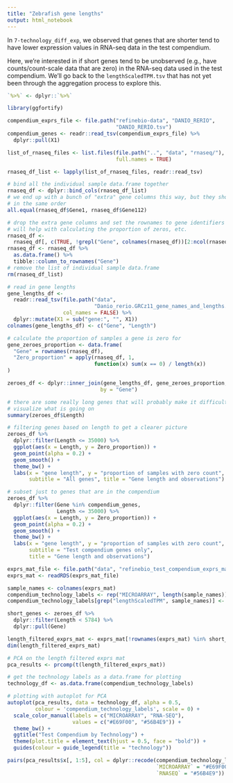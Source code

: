 ```yaml
---
title: "Zebrafish gene lengths"
output: html_notebook
---
```


In `7-technology_diff_exp`, we observed that genes that are shorter tend to have
lower expression values in RNA-seq data in the test compendium.

Here, we're interested in if short genes tend to be unobserved (e.g., have
counts/count-scale data that are zero) in the RNA-seq data used in the test 
compendium.
We'll go back to the `lengthScaledTPM.tsv` that has not yet been through
the aggregation process to explore this.

```r
`%>%` <- dplyr::`%>%`
```

```r
library(ggfortify)
```

```r
compendium_exprs_file <- file.path("refinebio-data", "DANIO_RERIO", 
                                   "DANIO_RERIO.tsv")
compendium_genes <- readr::read_tsv(compendium_exprs_file) %>%
  dplyr::pull(X1)
```

```r
list_of_rnaseq_files <- list.files(file.path("..", "data", "rnaseq/"),
                                   full.names = TRUE)
```

```r
rnaseq_df_list <- lapply(list_of_rnaseq_files, readr::read_tsv)
```

```r
# bind all the individual sample data.frame together
rnaseq_df <- dplyr::bind_cols(rnaseq_df_list)
# we end up with a bunch of "extra" gene columns this way, but they should be
# in the same order
all.equal(rnaseq_df$Gene1, rnaseq_df$Gene112)
```

```r
# drop the extra gene columns and set the rownames to gene identifiers -- this
# will help with calculating the proportion of zeros, etc.
rnaseq_df <- 
  rnaseq_df[, c(TRUE, !grepl("Gene", colnames(rnaseq_df))[2:ncol(rnaseq_df)])]
rnaseq_df <- rnaseq_df %>%
  as.data.frame() %>%
  tibble::column_to_rownames("Gene")
# remove the list of individual sample data.frame
rm(rnaseq_df_list)
```

```r
# read in gene lengths
gene_lengths_df <- 
  readr::read_tsv(file.path("data", 
                            "Danio_rerio.GRCz11_gene_names_and_lengths.tsv"),
                  col_names = FALSE) %>%
  dplyr::mutate(X1 = sub("gene:", "", X1))
colnames(gene_lengths_df) <- c("Gene", "Length")
```

```r
# calculate the proportion of samples a gene is zero for
gene_zeroes_proportion <- data.frame(
  "Gene" = rownames(rnaseq_df),
  "Zero_proportion" = apply(rnaseq_df, 1, 
                            function(x) sum(x == 0) / length(x))
)
```

```r
zeroes_df <- dplyr::inner_join(gene_lengths_df, gene_zeroes_proportion,
                              by = "Gene")
```

```r
# there are some really long genes that will probably make it difficult to
# visualize what is going on
summary(zeroes_df$Length)
```

```r
# filtering genes based on length to get a clearer picture
zeroes_df %>%
  dplyr::filter(Length <= 35000) %>%
  ggplot(aes(x = Length, y = Zero_proportion)) +
  geom_point(alpha = 0.2) +
  geom_smooth() +
  theme_bw() +
  labs(x = "gene length", y = "proportion of samples with zero count",
       subtitle = "All genes", title = "Gene length and observations")
```

```r
# subset just to genes that are in the compendium
zeroes_df %>%
  dplyr::filter(Gene %in% compendium_genes, 
                Length <= 35000) %>%
  ggplot(aes(x = Length, y = Zero_proportion)) +
  geom_point(alpha = 0.2) +
  geom_smooth() +
  theme_bw() +
  labs(x = "gene length", y = "proportion of samples with zero count",
       subtitle = "Test compendium genes only", 
       title = "Gene length and observations")
```

```r
exprs_mat_file <- file.path("data", "refinebio_test_compendium_exprs_mat.RDS")
exprs_mat <- readRDS(exprs_mat_file)
```

```r
sample_names <- colnames(exprs_mat)
compendium_technology_labels <- rep("MICROARRAY", length(sample_names))
compendium_technology_labels[grep("lengthScaledTPM", sample_names)] <- "RNASEQ"
```

```r
short_genes <- zeroes_df %>%
  dplyr::filter(Length < 5784) %>%
  dplyr::pull(Gene)
```

```r
length_filtered_exprs_mat <- exprs_mat[!rownames(exprs_mat) %in% short_genes, ]
dim(length_filtered_exprs_mat)
```

```r
# PCA on the length filtered exprs mat
pca_results <- prcomp(t(length_filtered_exprs_mat))

# get the technology labels as a data.frame for plotting
technology_df <- as.data.frame(compendium_technology_labels) 

# plotting with autoplot for PCA
autoplot(pca_results, data = technology_df, alpha = 0.5, 
         colour = 'compendium_technology_labels', scale = 0) +
  scale_color_manual(labels = c("MICROARRAY", "RNA-SEQ"), 
                     values = c("#E69F00", "#56B4E9")) +
  theme_bw() +
  ggtitle("Test Compendium by Technology") +
  theme(plot.title = element_text(hjust = 0.5, face = "bold")) +
  guides(colour = guide_legend(title = "technology"))
```

```r
pairs(pca_results$x[, 1:5], col = dplyr::recode(compendium_technology_labels,
                                                `MICROARRAY` = "#E69F00",
                                                `RNASEQ` = "#56B4E9"))
```

